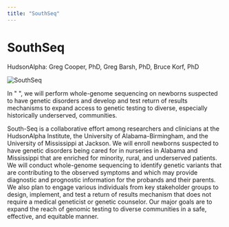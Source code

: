 ```yaml
---
title: "SouthSeq"
---
```



<BreadcrumbsProjects />

# SouthSeq

<Subheader>
  HudsonAlpha: Greg Cooper, PhD, Greg Barsh, PhD, Bruce Korf, PhD
</Subheader>

<Image
  alt="SouthSeq"
  src="/consortia/cser/projects/images/southseq.png"
  width={128}
/>

In "<Link label="South-Seq" url="https://hudsonalpha.org/southseq/" />
", we will perform whole-genome sequencing on newborns suspected to have genetic
disorders and develop and test return of results mechanisms to expand access to
genetic testing to diverse, especially historically underserved, communities.

South-Seq is a collaborative effort among researchers and clinicians at the HudsonAlpha Institute, the University of Alabama-Birmingham, and the University of Mississippi at Jackson. We will enroll newborns suspected to have genetic disorders being cared for in nurseries in Alabama and Mississippi that are enriched for minority, rural, and underserved patients. We will conduct whole-genome sequencing to identify genetic variants that are contributing to the observed symptoms and which may provide diagnostic and prognostic information for the probands and their parents. We also plan to engage various individuals from key stakeholder groups to design, implement, and test a return of results mechanism that does not require a medical geneticist or genetic counselor. Our major goals are to expand the reach of genomic testing to diverse communities in a safe, effective, and equitable manner.
